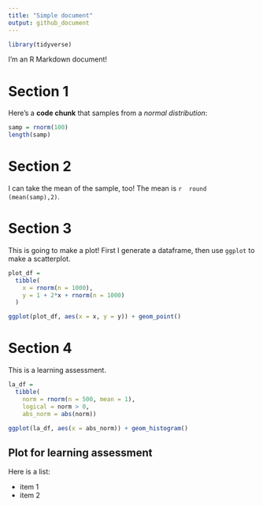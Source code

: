 ```yaml
---
title: "Simple document"
output: github_document
---
```


```r
library(tidyverse)
```


I'm an R Markdown document! 

# Section 1

Here's a **code chunk** that samples from 
a _normal distribution_:

```r
samp = rnorm(100)
length(samp)
```

# Section 2

I can take the mean of the sample, too!
The mean is `r  round (mean(samp),2)`.

# Section 3

This is going to make a plot! First I generate a dataframe, then use `ggplot ` to make a scatterplot.

```r
plot_df =
  tibble(
    x = rnorm(n = 1000),
    y = 1 + 2*x + rnorm(n = 1000)
  )

ggplot(plot_df, aes(x = x, y = y)) + geom_point()
```

# Section 4

This is a learning assessment.

```r
la_df =
  tibble(
    norm = rnorm(n = 500, mean = 1),
    logical = norm > 0,
    abs_norm = abs(norm))

ggplot(la_df, aes(x = abs_norm)) + geom_histogram()

```

## Plot for learning assessment

Here is a list:

* item 1
* item 2



